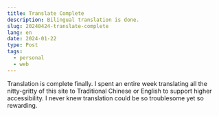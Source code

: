 ```yaml
---
title: Translate Complete
description: Bilingual translation is done.
slug: 20240424-translate-complete
lang: en
date: 2024-01-22
type: Post
tags:
  - personal
  - web
---
```


Translation is complete finally. I spent an entire week translating all the nitty-gritty of this site to Traditional
Chinese or English to support higher accessibility. I never knew translation could be so troublesome yet so rewarding.
